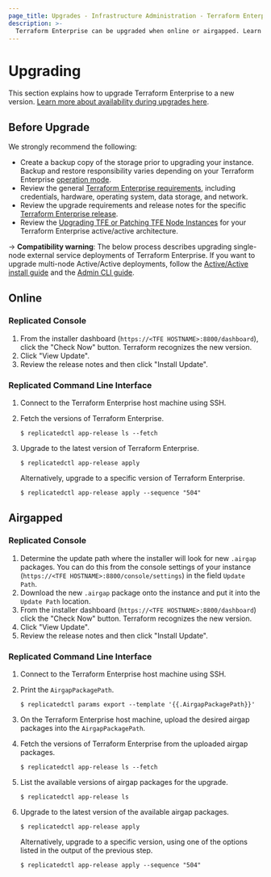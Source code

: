 ```yaml
---
page_title: Upgrades - Infrastructure Administration - Terraform Enterprise
description: >-
  Terraform Enterprise can be upgraded when online or airgapped. Learn how to upgrade Terraform Enterprise to a new version.
---
```


# Upgrading

This section explains how to upgrade Terraform Enterprise to a new
version. [Learn more about availability during upgrades here](/terraform/enterprise/replicated/architecture/system-overview/reliability-availability#availability-during-upgrades).

## Before Upgrade

We strongly recommend the following:

- Create a backup copy of the storage prior to upgrading your instance. Backup and restore responsibility varies depending on your Terraform Enterprise [operation mode](/terraform/enterprise/replicated/architecture/system-overview/reliability-availability#operation-modes).
- Review the general [Terraform Enterprise requirements](/terraform/enterprise/replicated/requirements/credentials), including credentials, hardware, operating system, data storage, and network.
- Review the upgrade requirements and release notes for the specific [Terraform Enterprise release](/terraform/enterprise/releases).
- Review the [Upgrading TFE or Patching TFE Node Instances](/terraform/enterprise/replicated/administration/infrastructure/admin-cli#upgrading-tfe-or-patching-tfe-node-instances) for your Terraform Enterprise active/active architecture.

-> **Compatibility warning**: The below process describes upgrading single-node external service deployments of Terraform Enterprise. If you want to upgrade multi-node Active/Active deployments, follow the [Active/Active install guide](/terraform/enterprise/install/automated/active-active) and the [Admin CLI guide](/terraform/enterprise/admin/infrastructure/admin-cli). 

## Online

### Replicated Console

1. From the installer dashboard (`https://<TFE HOSTNAME>:8800/dashboard`),
   click the "Check Now" button. Terraform recognizes the new version.
1. Click "View Update".
1. Review the release notes and then click "Install Update".

### Replicated Command Line Interface

1. Connect to the Terraform Enterprise host machine using SSH.

1. Fetch the versions of Terraform Enterprise.

   ```
   $ replicatedctl app-release ls --fetch
   ```

1. Upgrade to the latest version of Terraform Enterprise.

   ```
   $ replicatedctl app-release apply
   ```

   Alternatively, upgrade to a specific version of Terraform Enterprise.

   ```
   $ replicatedctl app-release apply --sequence "504"
   ```

## Airgapped

### Replicated Console

1. Determine the update path where the installer will look for new `.airgap`
   packages. You can do this from the console settings of your instance
   (`https://<TFE HOSTNAME>:8800/console/settings`) in the field `Update Path`.
1. Download the new `.airgap` package onto the instance and put it into the
   `Update Path` location.
1. From the installer dashboard (`https://<TFE HOSTNAME>:8800/dashboard`) click the
   "Check Now" button. Terraform recognizes the new version.
1. Click "View Update".
1. Review the release notes and then click "Install Update".

### Replicated Command Line Interface

1. Connect to the Terraform Enterprise host machine using SSH.

1. Print the `AirgapPackagePath`.

   ```
   $ replicatedctl params export --template '{{.AirgapPackagePath}}'
   ```

1. On the Terraform Enterprise host machine, upload the desired airgap packages into the `AirgapPackagePath`.

1. Fetch the versions of Terraform Enterprise from the uploaded airgap packages.

   ```
   $ replicatedctl app-release ls --fetch
   ```

1. List the available versions of airgap packages for the upgrade.

   ```
   $ replicatedctl app-release ls
   ```

1. Upgrade to the latest version of the available airgap packages.

   ```
   $ replicatedctl app-release apply
   ```

   Alternatively, upgrade to a specific version, using one of the options listed in the output of the previous step.

   ```
   $ replicatedctl app-release apply --sequence "504"
   ```
